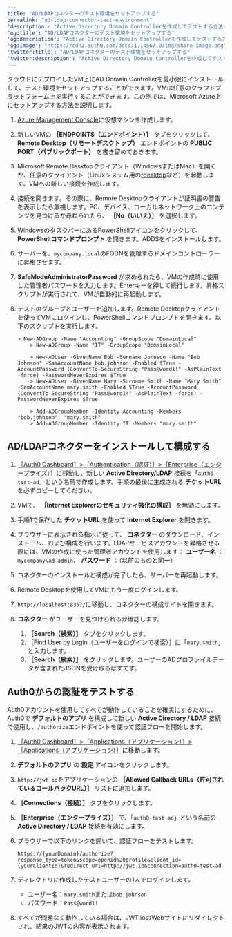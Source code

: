 ```yaml
---
title: "AD/LDAPコネクターのテスト環境をセットアップする"
permalink: "ad-ldap-connector-test-environment"
'description': "Active Directory Domain Controllerを作成してテストする方法について説明します。"
'og:title': "AD/LDAPコネクターのテスト環境をセットアップする"
'og:description': "Active Directory Domain Controllerを作成してテストする方法について説明します。"
'og:image': "https://cdn2.auth0.com/docs/1.14567.0/img/share-image.png"
'twitter:title': "AD/LDAPコネクターのテスト環境をセットアップする"
'twitter:description': "Active Directory Domain Controllerを作成してテストする方法について説明します。"
---
```


クラウドにデプロイしたVM上にAD Domain Controllerを最小限にインストールして、テスト環境をセットアップすることができます。VMは任意のクラウドプラットフォーム上で実行することができます。この例では、Microsoft Azure上にセットアップする方法を説明します。

1. [Azure Management Console](https://azure.microsoft.com/en-us/features/azure-portal/)に仮想マシンを作成します。
2. 新しいVMの **［ENDPOINTS（エンドポイント）］** タブをクリックして、 **Remote Desktop（リモートデスクトップ）** エンドポイントの **PUBLIC PORT（パブリックポート）** を書き留めておきます。
3. Microsoft Remote Desktopクライアント（WindowsまたはMac）を開くか、任意のクライアント（Linuxシステム用の[rdesktop](http://www.rdesktop.org/)など）を起動します。VMへの新しい接続を作成します。
4. 接続を開きます。その際に、Remote Desktopクライアントが証明書の警告を表示したら無視します。PC、デバイス、ローカルネットワーク上のコンテンツを見つけるか尋ねられたら、 **［No（いいえ）］** を選択します。
5. WindowsのタスクバーにあるPowerShellアイコンをクリックして、 **PowerShellコマンドプロンプト** を開きます。ADDSをインストールします。
6. サーバーを、`mycompany.local`のFQDNを管理するドメインコントローラーに昇格させます。
7. **SafeModeAdministratorPassword** が求められたら、VMの作成時に使用した管理者パスワードを入力します。Enterキーを押して続行します。昇格スクリプトが実行されて、VMが自動的に再起動します。
8. テストのグループとユーザーを追加します。Remote Desktopクライアントを使ってVMにログインし、PowerShellコマンドプロンプトを開きます。以下のスクリプトを実行します。

   ```text lines
   > New-ADGroup -Name "Accounting" -GroupScope "DomainLocal"
       > New-ADGroup -Name "IT" -GroupScope "DomainLocal"
       
       > New-ADUser -GivenName Bob -Surname Johnson -Name "Bob Johnson" -SamAccountName bob.johnson -Enabled $True -AccountPassword (ConvertTo-SecureString "Pass@word1!" -AsPlainText -force) -PasswordNeverExpires $True
       > New-ADUser -GivenName Mary -Surname Smith -Name "Mary Smith" -SamAccountName mary.smith -Enabled $True -AccountPassword (ConvertTo-SecureString "Pass@word1!" -AsPlainText -force) -PasswordNeverExpires $True
       
       > Add-ADGroupMember -Identity Accounting -Members "bob.johnson", "mary.smith"
       > Add-ADGroupMember -Identity IT -Members "mary.smith"
   ```

   

   

## AD/LDAPコネクターをインストールして構成する

1. [［Auth0 Dashboard］>［Authentication（認証）］>［Enterprise（エンタープライズ）］](https://manage.auth0.com/#/connections/enterprise)に移動し、新しい **Active Directory/LDAP** 接続を「`auth0-test-ad`」という名前で作成します。手順の最後に生成される **チケットURL** を必ずコピーしてください。
2. VMで、 **［Internet Explorerのセキュリティ強化の構成］** を無効にします。
3. 手順1で保存した **チケットURL** を使って **Internet Explorer** を開きます。
4. ブラウザーに表示される指示に従って、 **コネクター** のダウンロード、インストール、および構成を行います。LDAPサービスアカウントを昇格させる際には、VMの作成に使った管理者アカウントを使用します： **ユーザー名** ：`mycompany\ad-admin`、 **パスワード** ：（以前のものと同一）
5. コネクターのインストールと構成が完了したら、サーバーを再起動します。
6. Remote Desktopを使用してVMにもう一度ログインします。
7. `http://localhost:8357/`に移動し、コネクターの構成サイトを開きます。
8. **コネクター** がユーザーを見つけられるか確認します。

   1. **［Search（検索）］** タブをクリックします。
   2. ［Find User by Login（ユーザーをログインで検索）］に「`mary.smith`」と入力します。
   3. **［Search（検索）］** をクリックします。ユーザーのADプロファイルデータが含まれたJSONを受け取るはずです。

## Auth0からの認証をテストする

Auth0アカウントを使用してすべてが動作していることを確実にするために、Auth0で **デフォルトのアプリ** を構成して新しい **Active Directory / LDAP** 接続で使用し、`/authorize`エンドポイントを使って認証フローを開始します。

1. [［Auth0 Dashboard］>［Applications（アプリケーション）］>［Applications（アプリケーション）］](https://manage.auth0.com/#/applications)に移動します。
2. **デフォルトのアプリ** の **設定** アイコンをクリックします。
3. `http://jwt.io`をアプリケーションの **［Allowed Callback URLs（許可されているコールバックURL）］** リストに追加します。
4. **［Connections（接続）］** タブをクリックします。
5. **［Enterprise（エンタープライズ）］** で、「`auth0-test-ad`」という名前の **Active Directory / LDAP** 接続を有効にします。
6. ブラウザーで以下のリンクを開いて、認証フローをテストします。

   ```http wrap lines
   https://{yourDomain}/authorize?response_type=token&scope=openid%20profile&client_id={yourClientId}&redirect_uri=http://jwt.io&connection=auth0-test-ad
   ```

   

   
7. ディレクトリに作成したテストユーザーの1人でログインします。

   * ユーザー名：`mary.smith`または`bob.johnson`
   * パスワード：`Pass@word1!`
8. すべてが問題なく動作している場合は、JWT.ioのWebサイトにリダイレクトされ、結果のJWTの内容が表示されます。